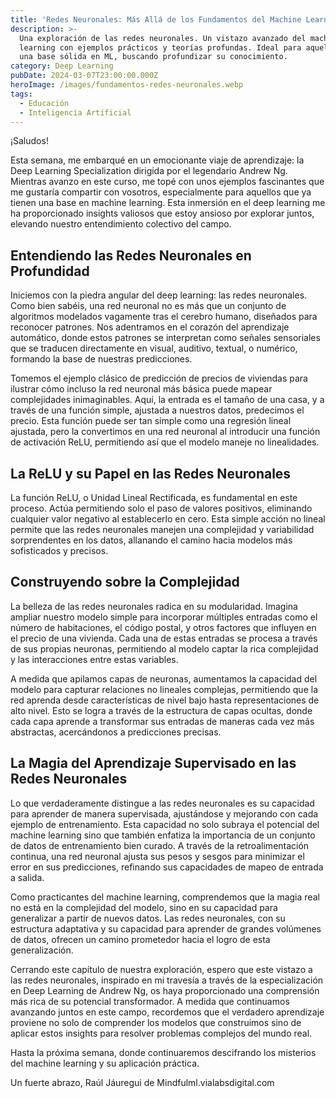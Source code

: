 ---
title: 'Redes Neuronales: Más Allá de los Fundamentos del Machine Learning'
description: >-
  Una exploración de las redes neuronales. Un vistazo avanzado del machine
  learning con ejemplos prácticos y teorías profundas. Ideal para aquellos con
  una base sólida en ML, buscando profundizar su conocimiento.
category: Deep Learning
pubDate: 2024-03-07T23:00:00.000Z
heroImage: /images/fundamentos-redes-neuronales.webp
tags:
  - Educación
  - Inteligencia Artificial
---

¡Saludos!

Esta semana, me embarqué en un emocionante viaje de aprendizaje: la Deep Learning Specialization dirigida por el legendario Andrew Ng. Mientras avanzo en este curso, me topé con unos ejemplos fascinantes que me gustaría compartir con vosotros, especialmente para aquellos que ya tienen una base en machine learning. Esta inmersión en el deep learning me ha proporcionado insights valiosos que estoy ansioso por explorar juntos, elevando nuestro entendimiento colectivo del campo.

## Entendiendo las Redes Neuronales en Profundidad

Iniciemos con la piedra angular del deep learning: las redes neuronales. Como bien sabéis, una red neuronal no es más que un conjunto de algoritmos modelados vagamente tras el cerebro humano, diseñados para reconocer patrones. Nos adentramos en el corazón del aprendizaje automático, donde estos patrones se interpretan como señales sensoriales que se traducen directamente en visual, auditivo, textual, o numérico, formando la base de nuestras predicciones.

Tomemos el ejemplo clásico de predicción de precios de viviendas para ilustrar cómo incluso la red neuronal más básica puede mapear complejidades inimaginables. Aquí, la entrada es el tamaño de una casa, y a través de una función simple, ajustada a nuestros datos, predecimos el precio. Esta función puede ser tan simple como una regresión lineal ajustada, pero la convertimos en una red neuronal al introducir una función de activación ReLU, permitiendo así que el modelo maneje no linealidades.

## La ReLU y su Papel en las Redes Neuronales

La función ReLU, o Unidad Lineal Rectificada, es fundamental en este proceso. Actúa permitiendo solo el paso de valores positivos, eliminando cualquier valor negativo al establecerlo en cero. Esta simple acción no lineal permite que las redes neuronales manejen una complejidad y variabilidad sorprendentes en los datos, allanando el camino hacia modelos más sofisticados y precisos.

## Construyendo sobre la Complejidad

La belleza de las redes neuronales radica en su modularidad. Imagina ampliar nuestro modelo simple para incorporar múltiples entradas como el número de habitaciones, el código postal, y otros factores que influyen en el precio de una vivienda. Cada una de estas entradas se procesa a través de sus propias neuronas, permitiendo al modelo captar la rica complejidad y las interacciones entre estas variables.

A medida que apilamos capas de neuronas, aumentamos la capacidad del modelo para capturar relaciones no lineales complejas, permitiendo que la red aprenda desde características de nivel bajo hasta representaciones de alto nivel. Esto se logra a través de la estructura de capas ocultas, donde cada capa aprende a transformar sus entradas de maneras cada vez más abstractas, acercándonos a predicciones precisas.

## La Magia del Aprendizaje Supervisado en las Redes Neuronales

Lo que verdaderamente distingue a las redes neuronales es su capacidad para aprender de manera supervisada, ajustándose y mejorando con cada ejemplo de entrenamiento. Esta capacidad no solo subraya el potencial del machine learning sino que también enfatiza la importancia de un conjunto de datos de entrenamiento bien curado. A través de la retroalimentación continua, una red neuronal ajusta sus pesos y sesgos para minimizar el error en sus predicciones, refinando sus capacidades de mapeo de entrada a salida.

Como practicantes del machine learning, comprendemos que la magia real no está en la complejidad del modelo, sino en su capacidad para generalizar a partir de nuevos datos. Las redes neuronales, con su estructura adaptativa y su capacidad para aprender de grandes volúmenes de datos, ofrecen un camino prometedor hacia el logro de esta generalización.

Cerrando este capítulo de nuestra exploración, espero que este vistazo a las redes neuronales, inspirado en mi travesía a través de la especialización en Deep Learning de Andrew Ng, os haya proporcionado una comprensión más rica de su potencial transformador. A medida que continuamos avanzando juntos en este campo, recordemos que el verdadero aprendizaje proviene no solo de comprender los modelos que construimos sino de aplicar estos insights para resolver problemas complejos del mundo real.

Hasta la próxima semana, donde continuaremos descifrando los misterios del machine learning y su aplicación práctica.

Un fuerte abrazo,
Raúl Jáuregui de Mindfulml.vialabsdigital.com
